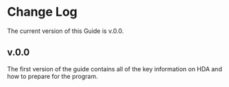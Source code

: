 # Change Log {#change-log}

The current version of this Guide is v.0.0.


## v.0.0

The first version of the guide contains all of the key information on HDA and how to prepare for the program.